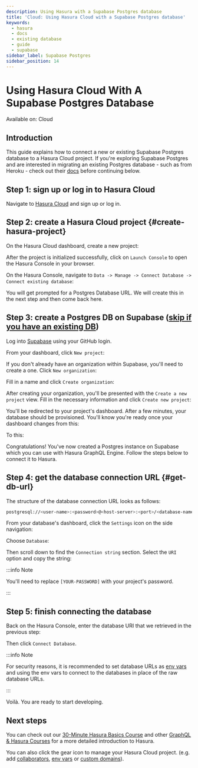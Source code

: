 ```yaml
---
description: Using Hasura with a Supabase Postgres database
title: 'Cloud: Using Hasura Cloud with a Supabase Postgres database'
keywords:
  - hasura
  - docs
  - existing database
  - guide
  - supabase
sidebar_label: Supabase Postgres
sidebar_position: 14
---
```



# Using Hasura Cloud With A Supabase Postgres Database

<div className='badge badge--primary heading-badge'>Available on: Cloud</div>

## Introduction

This guide explains how to connect a new or existing Supabase Postgres database to a Hasura Cloud project. If you're
exploring Supabase Postgres and are interested in migrating an existing Postgres database - such as from Heroku - check
out their [docs](https://supabase.com/docs/guides/migrations/heroku) before continuing below.

## Step 1: sign up or log in to Hasura Cloud

Navigate to [Hasura Cloud](https://cloud.hasura.io/signup/?pg=docs&plcmt=body&cta=navigate-to-hasura-cloud&tech=default)
and sign up or log in.

## Step 2: create a Hasura Cloud project {#create-hasura-project}

On the Hasura Cloud dashboard, create a new project:

<Thumbnail src='/img/cloud-dbs/create-hasura-cloud-project.png' alt='Create Hasura Cloud project' />

After the project is initialized successfully, click on `Launch Console` to open the Hasura Console in your browser.

On the Hasura Console, navigate to `Data -> Manage -> Connect Database -> Connect existing database`:

You will get prompted for a Postgres Database URL. We will create this in the next step and then come back here.

<Thumbnail src='/img/cloud-dbs/existing-db-setup.png' alt='Hasura Cloud database setup' width='700px' />

## Step 3: create a Postgres DB on Supabase ([skip if you have an existing DB](#get-db-url))

Log into [Supabase](https://app.supabase.com/) using your GitHub login.

From your dashboard, click `New project`:

<Thumbnail
  src='/img/cloud-dbs/supabase/supabase-create-new-project.png'
  alt='Create a new project with Supabase'
  width='700px'
/>

If you don't already have an organization within Supabase, you'll need to create a one. Click `New organization`:

<Thumbnail
  src='/img/cloud-dbs/supabase/supabase-create-new-organization.png'
  alt='Create a new organization with Supabase'
  width='700px'
/>

Fill in a name and click `Create organization`:

<Thumbnail
  src='/img/cloud-dbs/supabase/supabase-new-organization-name.png'
  alt='Name your organization with Supabase'
  width='700px'
/>

After creating your organization, you'll be presented with the `Create a new project` view. Fill in the necessary
information and click `Create new project`:

<Thumbnail
  src='/img/cloud-dbs/supabase/supabase-create-new-project-confirm.png'
  alt='Confirm project creation'
  width='700px'
/>

You'll be redirected to your project's dashboard. After a few minutes, your database should be provisioned. You'll know
you're ready once your dashboard changes from this:

<Thumbnail
  src='/img/cloud-dbs/supabase/supabase-dashboard-provisioning.png'
  alt='Dashboard as project is being provisioned'
  width='700px'
/>

To this:

<Thumbnail
  src='/img/cloud-dbs/supabase/supabase-dashboard-ready.png'
  alt='Dashboard view after provisioning is complete'
  width='700px'
/>

Congratulations! You've now created a Postgres instance on Supabase which you can use with Hasura GraphQL Engine. Follow
the steps below to connect it to Hasura.

## Step 4: get the database connection URL {#get-db-url}

The structure of the database connection URL looks as follows:

```bash
postgresql://<user-name>:<password>@<host-server>:<port>/<database-name>
```

From your database's dashboard, click the `Settings` icon on the side navigation:

<Thumbnail
  src='/img/cloud-dbs/supabase/supabase-dashboard-settings.png'
  alt='From dashboard, choose settings on the left-hand side'
  width='700px'
/>

Choose `Database`:

<Thumbnail
  src='/img/cloud-dbs/supabase/supabase-database-view.png'
  alt='Database information within the settings view'
  width='700px'
/>

Then scroll down to find the `Connection string` section. Select the `URI` option and copy the string:

<Thumbnail src='/img/cloud-dbs/supabase/supabase-copy-uri.png' alt='Grab the PG db connection string' width='700px' />

:::info Note

You'll need to replace `[YOUR-PASSWORD]` with your project's password.

:::

## Step 5: finish connecting the database

Back on the Hasura Console, enter the database URI that we retrieved in the previous step:

<Thumbnail
  src='/img/cloud-dbs/supabase/supabase-connected-db.png'
  alt='Connect the database on Hasura Console'
  width='700px'
/>

Then click `Connect Database`.

:::info Note

For security reasons, it is recommended to set database URLs as
[env vars](/projects/env-vars.mdx#manage-project-env-vars) and using the env vars to connect to the databases in place
of the raw database URLs.

:::

Voilà. You are ready to start developing.

<Thumbnail src='/img/cloud-dbs/hasura-console.png' alt='Hasura Console' />

## Next steps

You can check out our [30-Minute Hasura Basics Course](https://hasura.io/learn/graphql/hasura/introduction/) and other
[GraphQL & Hasura Courses](https://hasura.io/learn/) for a more detailed introduction to Hasura.

You can also click the gear icon to manage your Hasura Cloud project. (e.g. add
[collaborators](/projects/collaborators.mdx#manage-project-collaborators),
[env vars](/projects/env-vars.mdx#manage-project-env-vars) or
[custom domains](/projects/domains.mdx#manage-project-domains)).

<Thumbnail src='/img/getting-started/project-manage.png' alt='Project actions' width='860px' />
